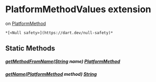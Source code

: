 # PlatformMethodValues extension

on [PlatformMethod](../hmssdk_flutter/PlatformMethod-class)

    *[<Null safety>](https://dart.dev/null-safety)*

## Static Methods

##### [getMethodFromName](../hmssdk_flutter/PlatformMethodValues/getMethodFromName)([String](https://api.flutter.dev/flutter/dart-core/String-class.html) name) [PlatformMethod](../hmssdk_flutter/PlatformMethod-class)

##### [getName](../hmssdk_flutter/PlatformMethodValues/getName)([PlatformMethod](../hmssdk_flutter/PlatformMethod-class) method) [String](https://api.flutter.dev/flutter/dart-core/String-class.html)
